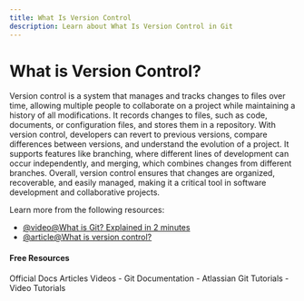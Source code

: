 ```yaml
---
title: What Is Version Control
description: Learn about What Is Version Control in Git
---
```


# What is Version Control?

Version control is a system that manages and tracks changes to files over time, allowing multiple people to collaborate on a project while maintaining a history of all modifications. It records changes to files, such as code, documents, or configuration files, and stores them in a repository. With version control, developers can revert to previous versions, compare differences between versions, and understand the evolution of a project. It supports features like branching, where different lines of development can occur independently, and merging, which combines changes from different branches. Overall, version control ensures that changes are organized, recoverable, and easily managed, making it a critical tool in software development and collaborative projects.

Learn more from the following resources:

- [@video@What is Git? Explained in 2 minutes](https://www.youtube.com/watch?v=2ReR1YJrNOM)
- [@article@What is version control?](https://www.atlassian.com/git/tutorials/what-is-version-control)

#### Free Resources

<Tabs defaultValue="official">
<TabsList>
<TabsTrigger value="official">Official Docs</TabsTrigger>
<TabsTrigger value="article">Articles</TabsTrigger>
<TabsTrigger value="video">Videos</TabsTrigger>
</TabsList>

<TabsContent value="official">
- <Link href="https://git-scm.com/docs">Git Documentation</Link>
</TabsContent>
<TabsContent value="article">
- <Link href="https://www.atlassian.com/git/tutorials">Atlassian Git Tutorials</Link>
</TabsContent>
<TabsContent value="video">
- <Link href="https://www.youtube.com/results?search_query=git+what-is-version-control+tutorial">Video Tutorials</Link>
</TabsContent>
</Tabs>

<Outlet path="3-git-branching/basics/what-is-version-control" />
